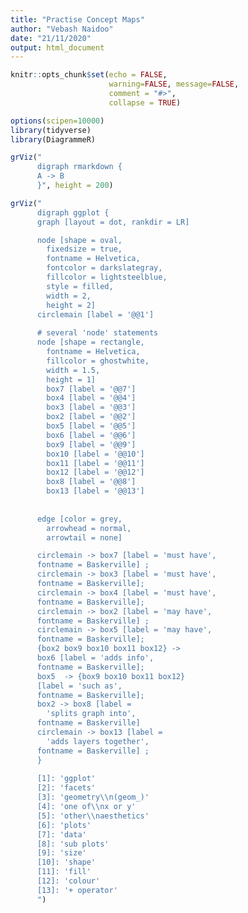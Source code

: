```yaml
---
title: "Practise Concept Maps"
author: "Vebash Naidoo"
date: "21/11/2020"
output: html_document
---
```


```r
knitr::opts_chunk$set(echo = FALSE,
                      warning=FALSE, message=FALSE,
                      comment = "#>", 
                      collapse = TRUE)

options(scipen=10000)
library(tidyverse)
library(DiagrammeR)
```

```r
grViz("
      digraph rmarkdown {
      A -> B
      }", height = 200)
```


```r
grViz("
      digraph ggplot {
      graph [layout = dot, rankdir = LR]

      node [shape = oval,
        fixedsize = true,
        fontname = Helvetica, 
        fontcolor = darkslategray,
        fillcolor = lightsteelblue,
        style = filled,
        width = 2,
        height = 2] 
      circlemain [label = '@@1']
      
      # several 'node' statements
      node [shape = rectangle,
        fontname = Helvetica,
        fillcolor = ghostwhite,
        width = 1.5,
        height = 1]
        box7 [label = '@@7']
        box4 [label = '@@4']
        box3 [label = '@@3']
        box2 [label = '@@2']
        box5 [label = '@@5']
        box6 [label = '@@6']
        box9 [label = '@@9']
        box10 [label = '@@10']
        box11 [label = '@@11']
        box12 [label = '@@12']
        box8 [label = '@@8']
        box13 [label = '@@13']
        
        
      edge [color = grey,
        arrowhead = normal,
        arrowtail = none]

      circlemain -> box7 [label = 'must have',
      fontname = Baskerville] ;
      circlemain -> box3 [label = 'must have',
      fontname = Baskerville];
      circlemain -> box4 [label = 'must have',
      fontname = Baskerville]; 
      circlemain -> box2 [label = 'may have',
      fontname = Baskerville] ;
      circlemain -> box5 [label = 'may have',
      fontname = Baskerville];
      {box2 box9 box10 box11 box12} -> 
      box6 [label = 'adds info',
      fontname = Baskerville];
      box5  -> {box9 box10 box11 box12} 
      [label = 'such as',
      fontname = Baskerville];
      box2 -> box8 [label = 
        'splits graph into',
      fontname = Baskerville]
      circlemain -> box13 [label = 
        'adds layers together',
      fontname = Baskerville] ;
      }
      
      [1]: 'ggplot'
      [2]: 'facets'
      [3]: 'geometry\\n(geom_)' 
      [4]: 'one of\\nx or y'
      [5]: 'other\\naesthetics'
      [6]: 'plots'
      [7]: 'data'
      [8]: 'sub plots'
      [9]: 'size'
      [10]: 'shape'
      [11]: 'fill'
      [12]: 'colour'
      [13]: '+ operator'
      ")
```



